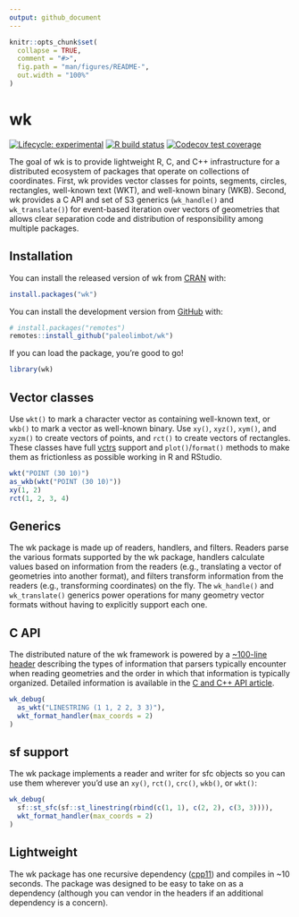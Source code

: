 ```yaml
---
output: github_document
---
```


<!-- README.md is generated from README.Rmd. Please edit that file -->

```r
knitr::opts_chunk$set(
  collapse = TRUE,
  comment = "#>",
  fig.path = "man/figures/README-",
  out.width = "100%"
)
```

# wk

<!-- badges: start -->
[![Lifecycle: experimental](https://img.shields.io/badge/lifecycle-experimental-orange.svg)](https://www.tidyverse.org/lifecycle/#experimental)
[![R build status](https://github.com/paleolimbot/wk/workflows/R-CMD-check/badge.svg)](https://github.com/paleolimbot/wk/actions)
[![Codecov test coverage](https://codecov.io/gh/paleolimbot/wk/branch/master/graph/badge.svg)](https://codecov.io/gh/paleolimbot/wk?branch=master)
<!-- badges: end -->

The goal of wk is to provide lightweight R, C, and C++ infrastructure for a distributed ecosystem of packages that operate on collections of coordinates. First, wk provides vector classes for points, segments, circles, rectangles, well-known text (WKT), and well-known binary (WKB). Second, wk provides a C API and set of S3 generics (`wk_handle()` and `wk_translate()`) for event-based iteration over vectors of geometries that allows clear separation code and distribution of responsibility among multiple packages.

## Installation

You can install the released version of wk from [CRAN](https://cran.r-project.org/) with:

``` r
install.packages("wk")
```

You can install the development version from [GitHub](https://github.com/) with:

``` r
# install.packages("remotes")
remotes::install_github("paleolimbot/wk")
```

If you can load the package, you're good to go!

```r
library(wk)
```

## Vector classes

Use `wkt()` to mark a character vector as containing well-known text, or `wkb()` to mark a vector as well-known binary. Use `xy()`, `xyz()`, `xym()`, and `xyzm()` to create vectors of points, and `rct()` to create vectors of rectangles. These classes have full [vctrs](https://vctrs.r-lib.org) support and `plot()`/`format()` methods to make them as frictionless as possible working in R and RStudio.

```r
wkt("POINT (30 10)")
as_wkb(wkt("POINT (30 10)"))
xy(1, 2)
rct(1, 2, 3, 4)
```

## Generics

The wk package is made up of readers, handlers, and filters. Readers parse the various formats supported by the wk package, handlers calculate values based on information from the readers (e.g., translating a vector of geometries into another format), and filters transform information from the readers (e.g., transforming coordinates) on the fly. The `wk_handle()` and `wk_translate()` generics power operations for many geometry vector formats without having to explicitly support each one.

## C API

The distributed nature of the wk framework is powered by a [~100-line header](https://github.com/paleolimbot/wk/blob/master/inst/include/wk-v1.h) describing the types of information that parsers typically encounter when reading geometries and the order in which that information is typically organized. Detailed information is available in the [C and C++ API article](https://paleolimbot.github.io/wk/dev/articles/articles/philosophy.html).

```r
wk_debug(
  as_wkt("LINESTRING (1 1, 2 2, 3 3)"),
  wkt_format_handler(max_coords = 2)
)
```


## sf support

The wk package implements a reader and writer for sfc objects so you can use them wherever you'd use an `xy()`, `rct()`, `crc()`, `wkb()`, or `wkt()`:

```r
wk_debug(
  sf::st_sfc(sf::st_linestring(rbind(c(1, 1), c(2, 2), c(3, 3)))),
  wkt_format_handler(max_coords = 2)
)
```

## Lightweight

The wk package has one recursive dependency ([cpp11](https://cpp11.r-lib.org)) and compiles in ~10 seconds. The package was designed to be easy to take on as a dependency (although you can vendor in the headers if an additional dependency is a concern).
